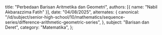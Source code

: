   title: "Perbedaan Barisan Aritmetika dan Geometri",
  authors: [{ name: "Nabil Akbarazzima Fatih" }],
  date: "04/08/2025",
  alternates: {
    canonical:
      "/id/subject/senior-high-school/10/mathematics/sequence-series/difference-arithmetic-geometric-series",
  },
  subject: "Barisan dan Deret",
  category: "Matematika",
};
